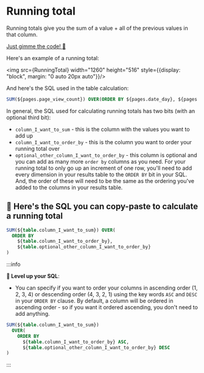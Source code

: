 
# Running total

Running totals give you the sum of a value + all of the previous values in that column.

[Just gimme the code! 👾](#-heres-the-sql-you-can-copy-paste-to-calculate-the-percent-of-the-previous-value)

Here's an example of a running total:

<img src={RunningTotal} width="1260" height="516" style={{display: "block", margin: "0 auto 20px auto"}}/>

And here's the SQL used in the table calculation:

```sql
SUM(${pages.page_view_count}) OVER(ORDER BY ${pages.date_day}, ${pages.path})
```

In general, the SQL used for calculating running totals has two bits (with an optional third bit):

- `column_I_want_to_sum` - this is the column with the values you want to add up 
- `column_I_want_to_order_by` - this is the column you want to order your running total over
- `optional_other_column_I_want_to_order_by` - this column is optional and you can add as many more `order by` columns as you need. For your running total to only go up an increment of one row, you'll need to add every dimension in your results table to the `ORDER BY` bit in your SQL. And, the order of these will need to be the same as the ordering you've added to the columns in your results table.

## 👀 Here's the SQL you can copy-paste to calculate a running total

```sql
SUM(${table.column_I_want_to_sum}) OVER(
  ORDER BY 
    ${table.column_I_want_to_order_by}, 
    ${table.optional_other_column_I_want_to_order_by}
)
```

:::info

**💎 Level up your SQL**:

- You can specify if you want to order your columns in ascending order (1, 2, 3, 4) or descending order (4, 3, 2, 1) using the key words `ASC` and `DESC` in your `ORDER BY` clause. 
By default, a column will be ordered in ascending order - so if you want it ordered ascending, you don't need to add anything.

```sql
SUM(${table.column_I_want_to_sum}) 
  OVER(
    ORDER BY 
      ${table.column_I_want_to_order_by} ASC, 
      ${table.optional_other_column_I_want_to_order_by} DESC
)
```

:::

